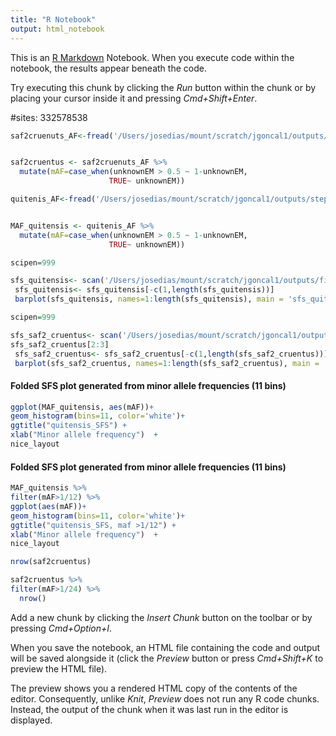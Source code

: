 ```yaml
---
title: "R Notebook"
output: html_notebook
---
```


This is an [R Markdown](http://rmarkdown.rstudio.com) Notebook. When you execute code within the notebook, the results appear beneath the code. 

Try executing this chunk by clicking the *Run* button within the chunk or by placing your cursor inside it and pressing *Cmd+Shift+Enter*. 


#sites: 332578538

```r
saf2cruenuts_AF<-fread('/Users/josedias/mount/scratch/jgoncal1/outputs/cruentus_ancRef_doSaf2_minimal.mafs.gz') 


saf2cruentus <- saf2cruenuts_AF %>%
  mutate(mAF=case_when(unknownEM > 0.5 ~ 1-unknownEM,
                      TRUE~ unknownEM))

```


```r
quitenis_AF<-fread('/Users/josedias/mount/scratch/jgoncal1/outputs/step1_cruentus_ancRef.mafs.gz') 


MAF_quitensis <- quitenis_AF %>%
  mutate(mAF=case_when(unknownEM > 0.5 ~ 1-unknownEM,
                      TRUE~ unknownEM))

```


```r
scipen=999

sfs_quitensis<- scan('/Users/josedias/mount/scratch/jgoncal1/outputs/final_quitensis.sfs')
 sfs_quitensis<- sfs_quitensis[-c(1,length(sfs_quitensis))]
 barplot(sfs_quitensis, names=1:length(sfs_quitensis), main = 'sfs_quitensis')

```






```r
scipen=999

sfs_saf2_cruentus<- scan('/Users/josedias/mount/scratch/jgoncal1/outputs/cruentus_ancRef_doSaf2_minimal.sfs')
sfs_saf2_cruentus[2:3]
 sfs_saf2_cruentus<- sfs_saf2_cruentus[-c(1,length(sfs_saf2_cruentus))]
 barplot(sfs_saf2_cruentus, names=1:length(sfs_saf2_cruentus), main = 'sfs_cruentus')

```



#### Folded SFS plot generated from minor allele frequencies (11 bins)

```r

ggplot(MAF_quitensis, aes(mAF))+
geom_histogram(bins=11, color='white')+ 
ggtitle("quitensis_SFS") +
xlab("Minor allele frequency")  +
nice_layout
```



#### Folded SFS plot generated from minor allele frequencies (11 bins)

```r
MAF_quitensis %>%
filter(mAF>1/12) %>%
ggplot(aes(mAF))+
geom_histogram(bins=11, color='white')+ 
ggtitle("quitensis_SFS, maf >1/12") +
xlab("Minor allele frequency")  +
nice_layout
```



```r
nrow(saf2cruentus)

saf2cruentus %>%
filter(mAF>1/24) %>%
  nrow()
```





Add a new chunk by clicking the *Insert Chunk* button on the toolbar or by pressing *Cmd+Option+I*.

When you save the notebook, an HTML file containing the code and output will be saved alongside it (click the *Preview* button or press *Cmd+Shift+K* to preview the HTML file). 

The preview shows you a rendered HTML copy of the contents of the editor. Consequently, unlike *Knit*, *Preview* does not run any R code chunks. Instead, the output of the chunk when it was last run in the editor is displayed.

